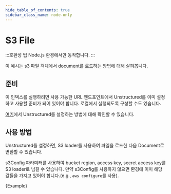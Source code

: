 ```yaml
---
hide_table_of_contents: true
sidebar_class_name: node-only
---
```


# S3 File

:::호환성 팁
Node.js 환경에서만 동작합니다.
:::

이 예시는 s3 파일 객체에서 document를 로드하는 방법에 대해 살펴봅니다.

## 준비

이 인덱스를 실행하려면 사용 가능한 URL 엔드포인트에서 Unstructured를 이미 설정하고 사용할 준비가 되어 있어야 합니다. 로컬에서 실행되도록 구성할 수도 있습니다.

[여기](https://js.langchain.com/docs/modules/indexes/document_loaders/examples/file_loaders/unstructured)에서 Unstructured를 설정하는 방법에 대해 확인할 수 있습니다.

## 사용 방법

Unstructured를 설정하면, S3 loader를 사용하여 파일을 로드한 다음 Document로 변환할 수 있습니다.

s3Config 파라미터를 사용하여 bucket region, access key, secret access key를 S3 loader로 넘길 수 있습니다. 만약 s3Config를 사용하지 않으면 환경에 이미 해당 값들을 가지고 있어야 합니다.(e.g., `aws configure`를 사용).


<CodeBlock language="typescript">{Example}</CodeBlock>
